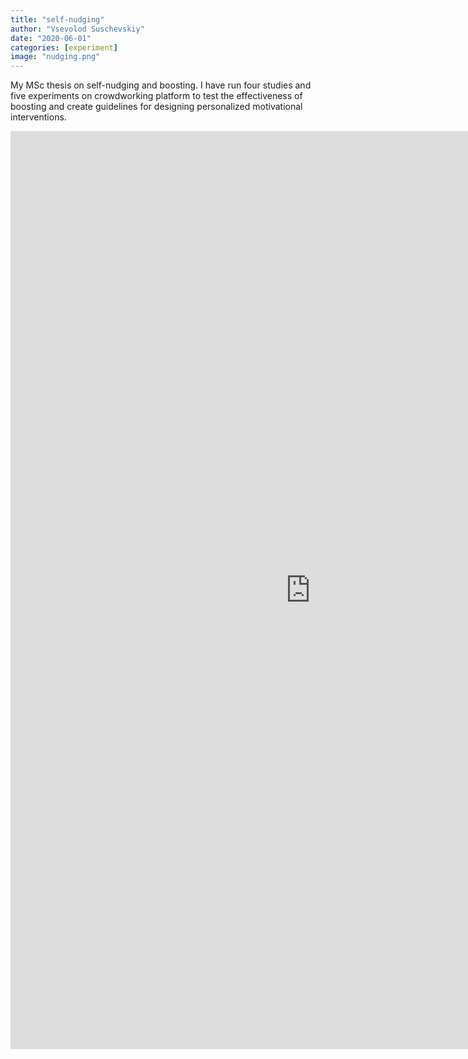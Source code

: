 ```yaml
---
title: "self-nudging"
author: "Vsevolod Suschevskiy"
date: "2020-06-01"
categories: [experiment]
image: "nudging.png"
---
```


My MSc thesis on self-nudging and boosting. I have run four studies and five experiments on crowdworking platform to test the effectiveness of boosting and create guidelines for designing personalized motivational interventions.

::: {div}
<iframe src="https://docs.google.com/presentation/d/e/2PACX-1vRhLDG-EI_YMB5kBRAHSgteg4i6xZbB_rZvogoI5e5VB1gqu4U8IZkXtok9j8lkCc0BPfO9rbC-Eoby/embed?start=false&amp;loop=false&amp;delayms=3000" frameborder="0" width="960" height="1469" allowfullscreen="true" mozallowfullscreen="true" webkitallowfullscreen="true">

</iframe>
:::
